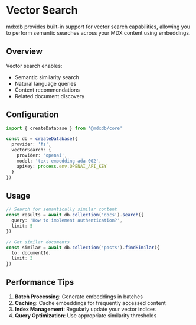 # Vector Search

mdxdb provides built-in support for vector search capabilities, allowing you to perform semantic searches across your MDX content using embeddings.

## Overview

Vector search enables:
- Semantic similarity search
- Natural language queries
- Content recommendations
- Related document discovery

## Configuration

```typescript
import { createDatabase } from '@mdxdb/core'

const db = createDatabase({
  provider: 'fs',
  vectorSearch: {
    provider: 'openai',
    model: 'text-embedding-ada-002',
    apiKey: process.env.OPENAI_API_KEY
  }
})
```

## Usage

```typescript
// Search for semantically similar content
const results = await db.collection('docs').search({
  query: 'How to implement authentication?',
  limit: 5
})

// Get similar documents
const similar = await db.collection('posts').findSimilar({
  to: documentId,
  limit: 3
})
```

## Performance Tips

1. **Batch Processing**: Generate embeddings in batches
2. **Caching**: Cache embeddings for frequently accessed content
3. **Index Management**: Regularly update your vector indices
4. **Query Optimization**: Use appropriate similarity thresholds
